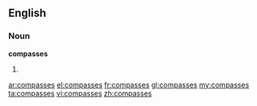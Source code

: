 ==English==

===Noun===
'''compasses'''

#{{plural of|compass}}

[[ar:compasses]]
[[el:compasses]]
[[fr:compasses]]
[[gl:compasses]]
[[my:compasses]]
[[ta:compasses]]
[[vi:compasses]]
[[zh:compasses]]